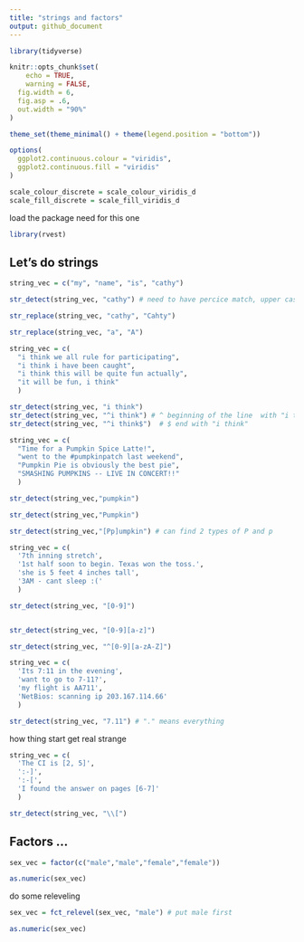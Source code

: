 ```yaml
---
title: "strings and factors"
output: github_document
---
```

```r
library(tidyverse)

knitr::opts_chunk$set(
	echo = TRUE,
	warning = FALSE,
  fig.width = 6,
  fig.asp = .6,
  out.width = "90%"
)

theme_set(theme_minimal() + theme(legend.position = "bottom"))

options(
  ggplot2.continuous.colour = "viridis",
  ggplot2.continuous.fill = "viridis"
)

scale_colour_discrete = scale_colour_viridis_d
scale_fill_discrete = scale_fill_viridis_d
```


load the package need for this one
```r
library(rvest)
```


## Let's do strings

```r
string_vec = c("my", "name", "is", "cathy")

str_detect(string_vec, "cathy") # need to have percice match, upper case and lower case

str_replace(string_vec, "cathy", "Cahty")

str_replace(string_vec, "a", "A")
```


```r
string_vec = c(
  "i think we all rule for participating",
  "i think i have been caught",
  "i think this will be quite fun actually",
  "it will be fun, i think"
  )

str_detect(string_vec, "i think")
str_detect(string_vec, "^i think") # ^ beginning of the line  with "i think"
str_detect(string_vec, "^i think$")  # $ end with "i think"


```

```r
string_vec = c(
  "Time for a Pumpkin Spice Latte!",
  "went to the #pumpkinpatch last weekend",
  "Pumpkin Pie is obviously the best pie",
  "SMASHING PUMPKINS -- LIVE IN CONCERT!!"
  )

str_detect(string_vec,"pumpkin")

str_detect(string_vec,"Pumpkin")

str_detect(string_vec,"[Pp]umpkin") # can find 2 types of P and p 
```


```r
string_vec = c(
  '7th inning stretch',
  '1st half soon to begin. Texas won the toss.',
  'she is 5 feet 4 inches tall',
  '3AM - cant sleep :('
  )

str_detect(string_vec, "[0-9]")


str_detect(string_vec, "[0-9][a-z]")

str_detect(string_vec, "^[0-9][a-zA-Z]")
```



```r
string_vec = c(
  'Its 7:11 in the evening',
  'want to go to 7-11?',
  'my flight is AA711',
  'NetBios: scanning ip 203.167.114.66'
  )

str_detect(string_vec, "7.11") # "." means everything
```


how thing start get real strange

```r
string_vec = c(
  'The CI is [2, 5]',
  ':-]',
  ':-[',
  'I found the answer on pages [6-7]'
  )

str_detect(string_vec, "\\[")
```



## Factors ...

```r
sex_vec = factor(c("male","male","female","female"))

as.numeric(sex_vec)
```


do some releveling
```r
sex_vec = fct_relevel(sex_vec, "male") # put male first

as.numeric(sex_vec)
```









